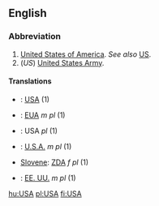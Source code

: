 ==English==

===Abbreviation===

# [[United States|United States of America]].  ''See also'' [[US]].
# (''US'') [[United States Army]].

====Translations====
*{{fi}}: [[USA]] (1)
*{{fr}}: [[EUA]] ''m pl'' (1)
*{{de}}: USA ''pl'' (1)
*{{it}}: [[U.S.A.]] ''m pl'' (1)
*[[Slovene]]: [[ZDA]] ''f pl'' (1)
*{{es}}: [[EE. UU.]] ''m pl'' (1)

[[hu:USA]]
[[pl:USA]]
[[fi:USA]]